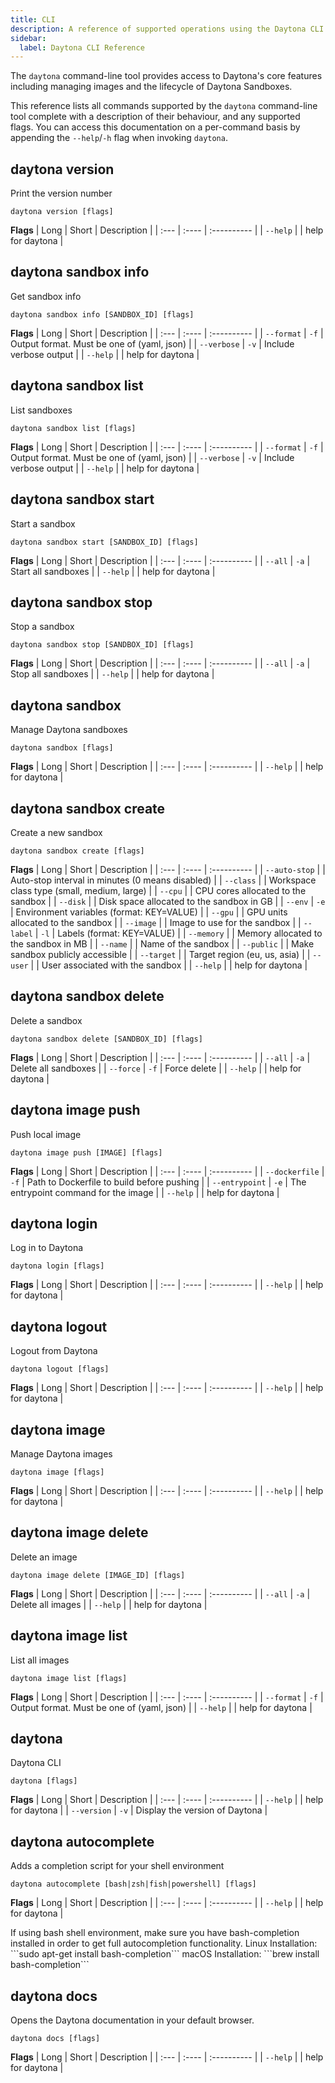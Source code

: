 ```yaml
---
title: CLI
description: A reference of supported operations using the Daytona CLI.
sidebar:
  label: Daytona CLI Reference
---
```


The `daytona` command-line tool provides access to Daytona's core features including managing images and the lifecycle of Daytona Sandboxes.

This reference lists all commands supported by the `daytona` command-line tool complete with a description of their behaviour, and any supported flags.
You can access this documentation on a per-command basis by appending the `--help`/`-h` flag when invoking `daytona`.

## daytona version

Print the version number

```shell
daytona version [flags]
```

__Flags__
| Long | Short | Description |
| :--- | :---- | :---------- |
| `--help` |  | help for daytona |

## daytona sandbox info

Get sandbox info

```shell
daytona sandbox info [SANDBOX_ID] [flags]
```

__Flags__
| Long | Short | Description |
| :--- | :---- | :---------- |
| `--format` | `-f` | Output format. Must be one of (yaml, json) |
| `--verbose` | `-v` | Include verbose output |
| `--help` |  | help for daytona |

## daytona sandbox list

List sandboxes

```shell
daytona sandbox list [flags]
```

__Flags__
| Long | Short | Description |
| :--- | :---- | :---------- |
| `--format` | `-f` | Output format. Must be one of (yaml, json) |
| `--verbose` | `-v` | Include verbose output |
| `--help` |  | help for daytona |

## daytona sandbox start

Start a sandbox

```shell
daytona sandbox start [SANDBOX_ID] [flags]
```

__Flags__
| Long | Short | Description |
| :--- | :---- | :---------- |
| `--all` | `-a` | Start all sandboxes |
| `--help` |  | help for daytona |

## daytona sandbox stop

Stop a sandbox

```shell
daytona sandbox stop [SANDBOX_ID] [flags]
```

__Flags__
| Long | Short | Description |
| :--- | :---- | :---------- |
| `--all` | `-a` | Stop all sandboxes |
| `--help` |  | help for daytona |

## daytona sandbox

Manage Daytona sandboxes

```shell
daytona sandbox [flags]
```

__Flags__
| Long | Short | Description |
| :--- | :---- | :---------- |
| `--help` |  | help for daytona |

## daytona sandbox create

Create a new sandbox

```shell
daytona sandbox create [flags]
```

__Flags__
| Long | Short | Description |
| :--- | :---- | :---------- |
| `--auto-stop` |  | Auto-stop interval in minutes (0 means disabled) |
| `--class` |  | Workspace class type (small, medium, large) |
| `--cpu` |  | CPU cores allocated to the sandbox |
| `--disk` |  | Disk space allocated to the sandbox in GB |
| `--env` | `-e` | Environment variables (format: KEY=VALUE) |
| `--gpu` |  | GPU units allocated to the sandbox |
| `--image` |  | Image to use for the sandbox |
| `--label` | `-l` | Labels (format: KEY=VALUE) |
| `--memory` |  | Memory allocated to the sandbox in MB |
| `--name` |  | Name of the sandbox |
| `--public` |  | Make sandbox publicly accessible |
| `--target` |  | Target region (eu, us, asia) |
| `--user` |  | User associated with the sandbox |
| `--help` |  | help for daytona |

## daytona sandbox delete

Delete a sandbox

```shell
daytona sandbox delete [SANDBOX_ID] [flags]
```

__Flags__
| Long | Short | Description |
| :--- | :---- | :---------- |
| `--all` | `-a` | Delete all sandboxes |
| `--force` | `-f` | Force delete |
| `--help` |  | help for daytona |

## daytona image push

Push local image

```shell
daytona image push [IMAGE] [flags]
```

__Flags__
| Long | Short | Description |
| :--- | :---- | :---------- |
| `--dockerfile` | `-f` | Path to Dockerfile to build before pushing |
| `--entrypoint` | `-e` | The entrypoint command for the image |
| `--help` |  | help for daytona |

## daytona login

Log in to Daytona

```shell
daytona login [flags]
```

__Flags__
| Long | Short | Description |
| :--- | :---- | :---------- |
| `--help` |  | help for daytona |

## daytona logout

Logout from Daytona

```shell
daytona logout [flags]
```

__Flags__
| Long | Short | Description |
| :--- | :---- | :---------- |
| `--help` |  | help for daytona |

## daytona image

Manage Daytona images

```shell
daytona image [flags]
```

__Flags__
| Long | Short | Description |
| :--- | :---- | :---------- |
| `--help` |  | help for daytona |

## daytona image delete

Delete an image

```shell
daytona image delete [IMAGE_ID] [flags]
```

__Flags__
| Long | Short | Description |
| :--- | :---- | :---------- |
| `--all` | `-a` | Delete all images |
| `--help` |  | help for daytona |

## daytona image list

List all images

```shell
daytona image list [flags]
```

__Flags__
| Long | Short | Description |
| :--- | :---- | :---------- |
| `--format` | `-f` | Output format. Must be one of (yaml, json) |
| `--help` |  | help for daytona |

## daytona

Daytona CLI

```shell
daytona [flags]
```

__Flags__
| Long | Short | Description |
| :--- | :---- | :---------- |
| `--help` |  | help for daytona |
| `--version` | `-v` | Display the version of Daytona |

## daytona autocomplete

Adds a completion script for your shell environment

```shell
daytona autocomplete [bash|zsh|fish|powershell] [flags]
```

__Flags__
| Long | Short | Description |
| :--- | :---- | :---------- |
| `--help` |  | help for daytona |

<Aside type="note">
If using bash shell environment, make sure you have bash-completion installed in order to get full autocompletion functionality.
Linux Installation: ```sudo apt-get install bash-completion```
macOS Installation: ```brew install bash-completion```
</Aside>

## daytona docs

Opens the Daytona documentation in your default browser.

```shell
daytona docs [flags]
```

__Flags__
| Long | Short | Description |
| :--- | :---- | :---------- |
| `--help` |  | help for daytona |
